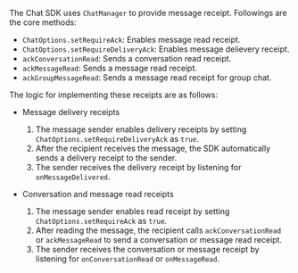 <PlatformWrapper platform="android">

The Chat SDK uses `ChatManager` to provide message receipt. Followings are the core methods:

- `ChatOptions.setRequireAck`: Enables message read receipt.
- `ChatOptions.setRequireDeliveryAck`: Enables message delievery receipt.
- `ackConversationRead`: Sends a conversation read receipt.
- `ackMessageRead`: Sends a message read receipt.
- `ackGroupMessageRead`: Sends a message read receipt for group chat.

The logic for implementing these receipts are as follows:

- Message delivery receipts

  1. The message sender enables delivery receipts by setting `ChatOptions.setRequireDeliveryAck` as `true`.
  2. After the recipient receives the message, the SDK automatically sends a delivery receipt to the sender.
  3. The sender receives the delivery receipt by listening for `onMessageDelivered`.

- Conversation and message read receipts

  1. The message sender enables read receipt by setting `ChatOptions.setRequireAck` as `true`.
  2. After reading the message, the recipient calls `ackConversationRead` or `ackMessageRead` to send a conversation or message read receipt.
  3. The sender receives the conversation or message receipt by listening for `onConversationRead` or `onMessageRead`.


</PlatformWrapper>